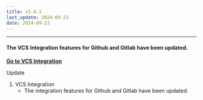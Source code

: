 ```yaml
---
title: v1.4.1
last_update: 2024-09-23
date: 2024-09-23
---
```



<hr />

#### The VCS Integration features for Github and Gitlab have been updated.

[**Go to VCS Integration**](https://docs.cstudio.app/en/docs/plugin/vcs/add-github)

<div className={styles.releaseWrap} >
<div className={styles.tag} data-type="changed">
    Update
</div>

1. VCS Integration
    - The integration features for Github and Gitlab have been updated.

</div>

